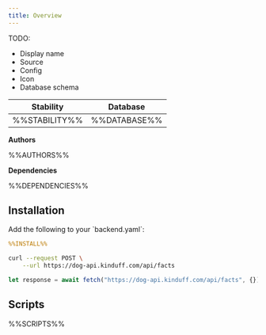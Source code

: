 ```yaml
---
title: Overview
---
```


TODO:

- Display name
- Source
- Config
- Icon
- Database schema

| Stability     | Database     |
| ------------- | ------------ |
| %%STABILITY%% | %%DATABASE%% |

**Authors**

%%AUTHORS%%

**Dependencies**

%%DEPENDENCIES%%

## Installation

<Steps>
<Step title="Update config">
Add the following to your `backend.yaml`:

```yaml
%%INSTALL%%
```

</Step>
<Step title="Call scripts">
<CodeGroup>

```bash curl
curl --request POST \
    --url https://dog-api.kinduff.com/api/facts
```

```typescript TypeScript
let response = await fetch("https://dog-api.kinduff.com/api/facts", {});
```

</CodeGroup>
</Step>
</Steps>

## Scripts

<CardGroup>
  %%SCRIPTS%%
</CardGroup>
